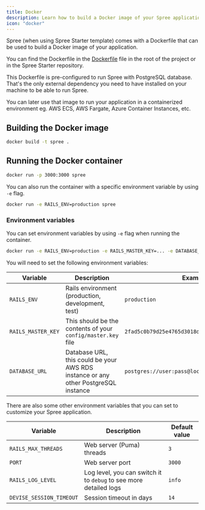 ```yaml
---
title: Docker
description: Learn how to build a Docker image of your Spree application.
icon: "docker"
---
```


Spree (when using Spree Starter template) comes with a Dockerfile that can be used to build a Docker image of your application.

You can find the Dockerfile in the [Dockerfile](https://github.com/spree/spree_starter/blob/main/Dockerfile) file in the root of the project or in the Spree Starter repository.

This Dockerfile is pre-configured to run Spree with PostgreSQL database. That's the only external dependency you need to have installed on your machine to be able to run Spree.

You can later use that image to run your application in a containerized environment eg. AWS ECS, AWS Fargate, Azure Container Instances, etc.

## Building the Docker image

```bash
docker build -t spree .
```

## Running the Docker container

```bash
docker run -p 3000:3000 spree
```

You can also run the container with a specific environment variable by using `-e` flag.

```bash
docker run -e RAILS_ENV=production spree
```

### Environment variables

You can set environment variables by using `-e` flag when running the container.

```bash
docker run -e RAILS_ENV=production -e RAILS_MASTER_KEY=... -e DATABASE_URL=... spree
```

You will need to set the following environment variables:

| Variable | Description | Example |
| --- | --- | --- |
| `RAILS_ENV` | Rails environment (production, development, test) | `production` |
| `RAILS_MASTER_KEY` | This should be the contents of your `config/master.key` file | `2fad5c0b79d25e4765d3018d8c740f8c3a665f0e5c...` |
| `DATABASE_URL` | Database URL, this could be your AWS RDS instance or any other PostgreSQL instance | `postgres://user:pass@localhost:5432/spree` |

There are also some other environment variables that you can set to customize your Spree application.

| Variable | Description | Default value |
| --- | --- | --- |
| `RAILS_MAX_THREADS` | Web server (Puma) threads | `3` |
| `PORT` | Web server port | `3000` |
| `RAILS_LOG_LEVEL` | Log level, you can switch it to `debug` to see more detailed logs | `info` |
| `DEVISE_SESSION_TIMEOUT` | Session timeout in days | `14` |

